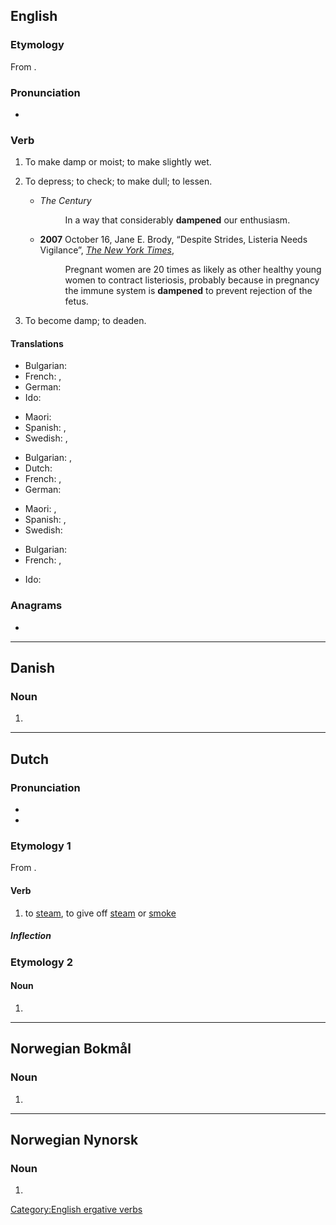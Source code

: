 {{also|dämpen}}
==English==

===Etymology===
From {{suffix|damp|en|lang=en}}.

===Pronunciation===
* {{IPA|/ˈdæmpən/|lang=en}}

===Verb===
{{en-verb}}

# {{lb|en|transitive}} To make damp or moist; to make slightly wet.
# {{lb|en|transitive}} To depress; to check; to make dull; to lessen.
#* ''The Century''
#*: In a way that considerably '''dampened''' our enthusiasm.
#* '''2007''' October 16, Jane E. Brody, “Despite Strides, Listeria Needs Vigilance”, ''[[w:The New York Times|The New York Times]]'',
#*: Pregnant women are 20 times as likely as other healthy young women to contract listeriosis, probably because in pregnancy the immune system is '''dampened''' to prevent rejection of the fetus.
# {{lb|en|intransitive}} To become damp; to deaden.

====Translations====
{{trans-top|make damp}}
* Bulgarian: {{t+|bg|навлажнявам}}
* French: {{t+|fr|humecter}}, {{t+|fr|humidifier}}
* German: {{t+|de|befeuchten}}
* Ido: {{t+|io|arozetar}}
{{trans-mid}}
* Maori: {{t|mi|whakamākūkū}}
* Spanish: {{t+|es|humedecer}}, {{t+|es|humectar}}
* Swedish: {{t+|sv|fukta}}, {{t+|sv|väta}}
{{trans-bottom}}

{{trans-top|depress, lessen}}
* Bulgarian: {{t+|bg|обезсърчавам}}, {{t+|bg|угнетявам}}
* Dutch: {{t+|nl|bedrukken}}
* French: {{t+|fr|déprécier}}, {{t+|fr|rabaisser}}
* German: {{t+|de|dämpfen}}
{{trans-mid}}
* Maori: {{t|mi|whakanoti}} {{qualifier|a fire to prevent it burning too quickly or fiercely}}, {{t|mi|a fire to keep it alive for later|alt=kōmau}}
* Spanish: {{t+|es|deprimir}}, {{t+|es|reducir}}
* Swedish: {{t+|sv|dämpa}}
{{trans-bottom}}

{{trans-top|become damp, to deaden}}
* Bulgarian: {{t|bg|навлажнявам се}}
* French: {{t|fr|s'humidifier}}, {{t|fr|s'humecter}}
{{trans-mid}}
* Ido: {{t+|io|humideskar}}
{{trans-bottom}}

===Anagrams===
* {{anagrams|en|dampne|madnep}}

[[Category:English ergative verbs]]

----

==Danish==

===Noun===
{{head|da|noun form|g=c}}

# {{singular definite of|damp|lang=da}}

----

==Dutch==

===Pronunciation===
* {{IPA|lang=nl|/ˈdɑmpə(n)/}}
* {{audio|Nl-dampen.ogg|Audio|lang=nl}}

===Etymology 1===
From {{affix|nl|damp|-en|id2=denominative}}.

====Verb====
{{nl-verb}}

# {{lb|nl|intransitive}} to [[steam]], to give off [[steam]] or [[smoke]]

=====Inflection=====
{{nl-conj-wk|damp}}

===Etymology 2===
{{nonlemma}}

====Noun====
{{head|nl|noun plural form}}

# {{nl-noun form of|pl|damp}}

----

==Norwegian Bokmål==

===Noun===
{{head|nb|noun form|g=m}}

# {{inflection of|damp||definite|s|lang=nb}}

----

==Norwegian Nynorsk==

===Noun===
{{head|nn|noun form}}

# {{inflection of|damp||definite|s|lang=nn}}